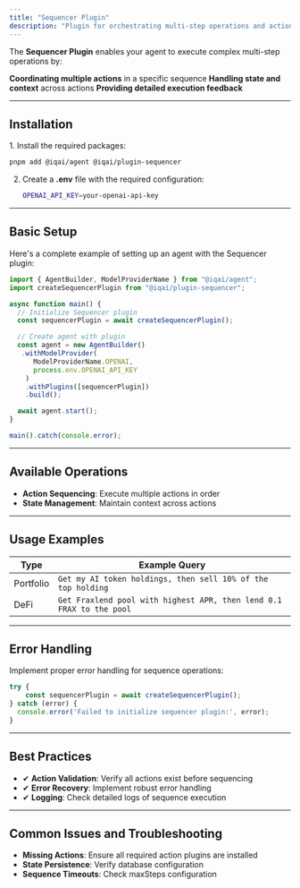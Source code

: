 ```yaml
---
title: "Sequencer Plugin"
description: "Plugin for orchestrating multi-step operations and action sequences in IQ AI agents"
---
```



The **Sequencer Plugin** enables your agent to execute complex multi-step operations by:

**Coordinating multiple actions** in a specific sequence
**Handling state and context** across actions
**Providing detailed execution feedback**

---

## Installation

<Steps>
1. Install the required packages:

   ```bash
   pnpm add @iqai/agent @iqai/plugin-sequencer
   ```

2. Create a **.env** file with the required configuration:

   ```bash
   OPENAI_API_KEY=your-openai-api-key
   ```
</Steps>

---

## Basic Setup

Here's a complete example of setting up an agent with the Sequencer plugin:

```typescript
import { AgentBuilder, ModelProviderName } from "@iqai/agent";
import createSequencerPlugin from "@iqai/plugin-sequencer";

async function main() {
  // Initialize Sequencer plugin
  const sequencerPlugin = await createSequencerPlugin();

  // Create agent with plugin
  const agent = new AgentBuilder()
   .withModelProvider(
      ModelProviderName.OPENAI,
      process.env.OPENAI_API_KEY
    )
    .withPlugins([sequencerPlugin])
    .build();

  await agent.start();
}

main().catch(console.error);
```

---

## Available Operations

- **Action Sequencing**: Execute multiple actions in order
- **State Management**: Maintain context across actions

---

## Usage Examples

| Type | Example Query |
|-----------|--------------|
| Portfolio | `Get my AI token holdings, then sell 10% of the top holding` |
| DeFi | `Get Fraxlend pool with highest APR, then lend 0.1 FRAX to the pool` |

---

## Error Handling

Implement proper error handling for sequence operations:

```typescript
try {
	const sequencerPlugin = await createSequencerPlugin();
} catch (error) {
  console.error('Failed to initialize sequencer plugin:', error);
}
```

---

## Best Practices

- ✔ **Action Validation**: Verify all actions exist before sequencing
- ✔ **Error Recovery**: Implement robust error handling
- ✔ **Logging**: Check detailed logs of sequence execution

---

## Common Issues and Troubleshooting

- **Missing Actions**: Ensure all required action plugins are installed
- **State Persistence**: Verify database configuration
- **Sequence Timeouts**: Check maxSteps configuration

